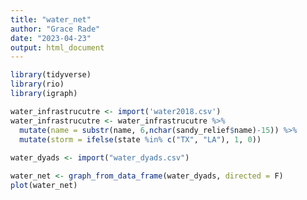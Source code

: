 ```yaml
---
title: "water_net"
author: "Grace Rade"
date: "2023-04-23"
output: html_document
---
```

```r
library(tidyverse)
library(rio)
library(igraph)

water_infrastrucutre <- import('water2018.csv')
water_infrastrucutre <- water_infrastrucutre %>% 
  mutate(name = substr(name, 6,nchar(sandy_relief$name)-15)) %>%
  mutate(storm = ifelse(state %in% c("TX", "LA"), 1, 0))
  
water_dyads <- import("water_dyads.csv")

water_net <- graph_from_data_frame(water_dyads, directed = F)
plot(water_net)
```

